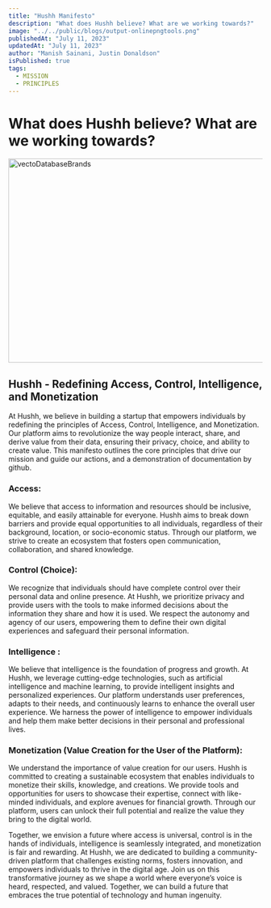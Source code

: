 ```yaml
---
title: "Hushh Manifesto"
description: "What does Hushh believe? What are we working towards?"
image: "../../public/blogs/output-onlinepngtools.png"
publishedAt: "July 11, 2023"
updatedAt: "July 11, 2023"
author: "Manish Sainani, Justin Donaldson"
isPublished: true
tags:
  - MISSION
  - PRINCIPLES
---
```


# What does Hushh believe? What are we working towards?

<Image
  src="/blogs/hushhManifesto.png"
  width="718"
  height="404"
  alt="vectoDatabaseBrands"
  sizes="100vw"
/>

## Hushh - Redefining Access, Control, Intelligence, and Monetization

At Hushh, we believe in building a startup that empowers individuals by redefining the principles of Access, Control, Intelligence, and Monetization. Our platform aims to revolutionize the way people interact, share, and derive value from their data, ensuring their privacy, choice, and ability to create value. This manifesto outlines the core principles that drive our mission and guide our actions, and a demonstration of documentation by github.

### Access:
We believe that access to information and resources should be inclusive, equitable, and easily attainable for everyone. Hushh aims to break down barriers and provide equal opportunities to all individuals, regardless of their background, location, or socio-economic status. Through our platform, we strive to create an ecosystem that fosters open communication, collaboration, and shared knowledge.

### Control (Choice):
We recognize that individuals should have complete control over their personal data and online presence. At Hushh, we prioritize privacy and provide users with the tools to make informed decisions about the information they share and how it is used. We respect the autonomy and agency of our users, empowering them to define their own digital experiences and safeguard their personal information.

### Intelligence :
We believe that intelligence is the foundation of progress and growth. At Hushh, we leverage cutting-edge technologies, such as artificial intelligence and machine learning, to provide intelligent insights and personalized experiences. Our platform understands user preferences, adapts to their needs, and continuously learns to enhance the overall user experience. We harness the power of intelligence to empower individuals and help them make better decisions in their personal and professional lives.

### Monetization (Value Creation for the User of the Platform):
We understand the importance of value creation for our users. Hushh is committed to creating a sustainable ecosystem that enables individuals to monetize their skills, knowledge, and creations. We provide tools and opportunities for users to showcase their expertise, connect with like-minded individuals, and explore avenues for financial growth. Through our platform, users can unlock their full potential and realize the value they bring to the digital world.

Together, we envision a future where access is universal, control is in the hands of individuals, intelligence is seamlessly integrated, and monetization is fair and rewarding. At Hushh, we are dedicated to building a community-driven platform that challenges existing norms, fosters innovation, and empowers individuals to thrive in the digital age. Join us on this transformative journey as we shape a world where everyone’s voice is heard, respected, and valued. Together, we can build a future that embraces the true potential of technology and human ingenuity.
